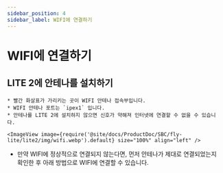 ```yaml
---
sidebar_position: 4
sidebar_label: WIFI에 연결하기
---
```




# WIFI에 연결하기

## LITE 2에 안테나를 설치하기

    * 빨간 화살표가 가리키는 곳이 WIFI 안테나 접속부입니다.
    * WIFI 안테나 포트는 `ipex1` 입니다.
    * 안테나를 LITE 2에 설치하지 않으면 신호가 약해져 인터넷에 연결할 수 없을 수 있습니다.

    <ImageView image={require('@site/docs/ProductDoc/SBC/fly-lite/lite2/img/wifi.webp').default} size="100%" align="left" />  

* 만약 WIFI에 정상적으로 연결되지 않는다면, 먼저 안테나가 제대로 연결되었는지 확인한 후 아래 방법으로 WIFI에 연결할 수 있습니다.

<WIFI />
